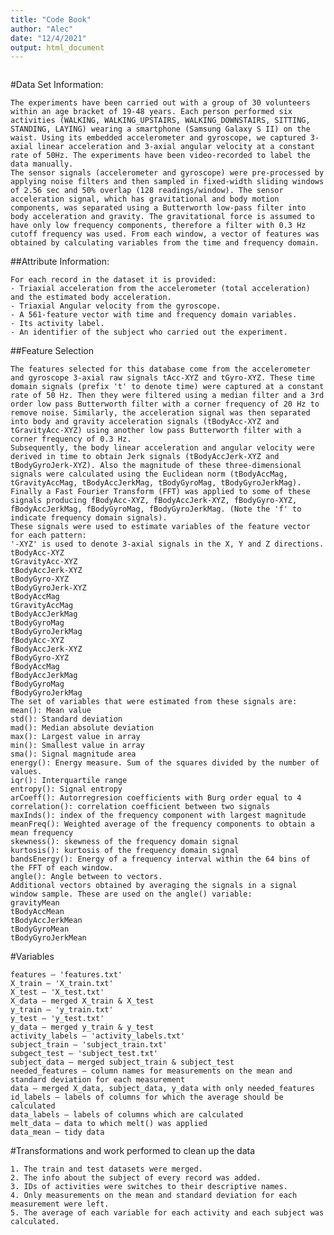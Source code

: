 ```yaml
---
title: "Code Book"
author: "Alec"
date: "12/4/2021"
output: html_document
---
```


```
```

#Data Set Information:
```
The experiments have been carried out with a group of 30 volunteers within an age bracket of 19-48 years. Each person performed six activities (WALKING, WALKING_UPSTAIRS, WALKING_DOWNSTAIRS, SITTING, STANDING, LAYING) wearing a smartphone (Samsung Galaxy S II) on the waist. Using its embedded accelerometer and gyroscope, we captured 3-axial linear acceleration and 3-axial angular velocity at a constant rate of 50Hz. The experiments have been video-recorded to label the data manually.
The sensor signals (accelerometer and gyroscope) were pre-processed by applying noise filters and then sampled in fixed-width sliding windows of 2.56 sec and 50% overlap (128 readings/window). The sensor acceleration signal, which has gravitational and body motion components, was separated using a Butterworth low-pass filter into body acceleration and gravity. The gravitational force is assumed to have only low frequency components, therefore a filter with 0.3 Hz cutoff frequency was used. From each window, a vector of features was obtained by calculating variables from the time and frequency domain.
```
##Attribute Information:
```
For each record in the dataset it is provided:
- Triaxial acceleration from the accelerometer (total acceleration) and the estimated body acceleration.
- Triaxial Angular velocity from the gyroscope.
- A 561-feature vector with time and frequency domain variables.
- Its activity label.
- An identifier of the subject who carried out the experiment.
```
##Feature Selection 
```
The features selected for this database come from the accelerometer and gyroscope 3-axial raw signals tAcc-XYZ and tGyro-XYZ. These time domain signals (prefix 't' to denote time) were captured at a constant rate of 50 Hz. Then they were filtered using a median filter and a 3rd order low pass Butterworth filter with a corner frequency of 20 Hz to remove noise. Similarly, the acceleration signal was then separated into body and gravity acceleration signals (tBodyAcc-XYZ and tGravityAcc-XYZ) using another low pass Butterworth filter with a corner frequency of 0.3 Hz. 
Subsequently, the body linear acceleration and angular velocity were derived in time to obtain Jerk signals (tBodyAccJerk-XYZ and tBodyGyroJerk-XYZ). Also the magnitude of these three-dimensional signals were calculated using the Euclidean norm (tBodyAccMag, tGravityAccMag, tBodyAccJerkMag, tBodyGyroMag, tBodyGyroJerkMag). 
Finally a Fast Fourier Transform (FFT) was applied to some of these signals producing fBodyAcc-XYZ, fBodyAccJerk-XYZ, fBodyGyro-XYZ, fBodyAccJerkMag, fBodyGyroMag, fBodyGyroJerkMag. (Note the 'f' to indicate frequency domain signals). 
These signals were used to estimate variables of the feature vector for each pattern:  
'-XYZ' is used to denote 3-axial signals in the X, Y and Z directions.
tBodyAcc-XYZ
tGravityAcc-XYZ
tBodyAccJerk-XYZ
tBodyGyro-XYZ
tBodyGyroJerk-XYZ
tBodyAccMag
tGravityAccMag
tBodyAccJerkMag
tBodyGyroMag
tBodyGyroJerkMag
fBodyAcc-XYZ
fBodyAccJerk-XYZ
fBodyGyro-XYZ
fBodyAccMag
fBodyAccJerkMag
fBodyGyroMag
fBodyGyroJerkMag
The set of variables that were estimated from these signals are: 
mean(): Mean value
std(): Standard deviation
mad(): Median absolute deviation 
max(): Largest value in array
min(): Smallest value in array
sma(): Signal magnitude area
energy(): Energy measure. Sum of the squares divided by the number of values. 
iqr(): Interquartile range 
entropy(): Signal entropy
arCoeff(): Autorregresion coefficients with Burg order equal to 4
correlation(): correlation coefficient between two signals
maxInds(): index of the frequency component with largest magnitude
meanFreq(): Weighted average of the frequency components to obtain a mean frequency
skewness(): skewness of the frequency domain signal 
kurtosis(): kurtosis of the frequency domain signal 
bandsEnergy(): Energy of a frequency interval within the 64 bins of the FFT of each window.
angle(): Angle between to vectors.
Additional vectors obtained by averaging the signals in a signal window sample. These are used on the angle() variable:
gravityMean
tBodyAccMean
tBodyAccJerkMean
tBodyGyroMean
tBodyGyroJerkMean
```
#Variables
```
features — 'features.txt'
X_train — 'X_train.txt'
X_test — 'X_test.txt'
X_data — merged X_train & X_test
y_train — 'y_train.txt'
y_test — 'y_test.txt'
y_data — merged y_train & y_test
activity_labels — 'activity_labels.txt'
subject_train — 'subject_train.txt'
subgect_test — 'subject_test.txt'
subject_data — merged subject_train & subject_test
needed_features — column names for measurements on the mean and standard deviation for each measurement
data — merged X_data, subject_data, y_data with only needed_features
id_labels — labels of columns for which the average should be calculated
data_labels — labels of columns which are calculated
melt_data — data to which melt() was applied
data_mean — tidy data
```
#Transformations and work performed to clean up the data
```
1. The train and test datasets were merged.
2. The info about the subject of every record was added.
3. IDs of activities were switches to their descriptive names.
4. Only measurements on the mean and standard deviation for each measurement were left.
5. The average of each variable for each activity and each subject was calculated.
```